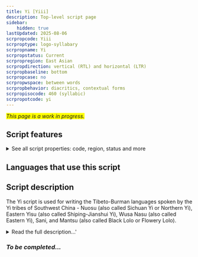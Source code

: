 ```yaml
---
title: Yi [Yiii]
description: Top-level script page
sidebar:
    hidden: true
lastUpdated: 2025-08-06
scrpropcode: Yiii
scrproptype: logo-syllabary
scrpropname: Yi
scrpropstatus: Current
scrpropregion: East Asian
scrpropdirection: vertical (RTL) and horizontal (LTR)
scrpropbaseline: bottom
scrpropcase: no
scrpropwspace: between words
scrpropbehavior: diacritics, contextual forms
scrpropisocode: 460 (syllabic)
scrpropotcode: yi
---
```


<span style='background-color:yellow'>_This page is a work in progress._</span>


## Script features

<details>
<summary> See all script properties: code, region, status and more</summary>
<ScriptInfo />
</details>

## Languages that use this script

<WsList script='Yiii' wsMax='5' />

## Script description

The Yi script is used for writing the Tibeto-Burman languages spoken by the Yi tribes of Southwest China - Nuosu (also called Sichuan Yi or Northern Yi), Eastern Yisu (also called Shiping-Jianshui Yi), Wusa Nasu (also called Eastern Yi), Sani, and Mantsu (also called Black Lolo or Flowery Lolo).

<details><summary>Read the full description...'</summary>_Not yet available._</details>

### _To be completed..._

